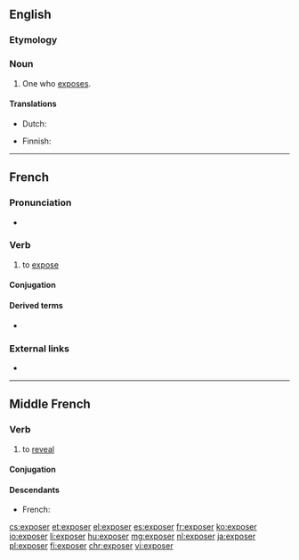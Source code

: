 ==English==

===Etymology===
{{suffix|expose|er|lang=en}}

===Noun===
{{en-noun}}

# One who [[expose]]s.

====Translations====
{{trans-top|one who exposes}}
* Dutch: {{t|nl|tentoonsteller|m}}
{{trans-mid}}
* Finnish: {{t+|fi|paljastaja}}
{{trans-bottom}}

----

==French==

===Pronunciation===
* {{audio|Fr-exposer.ogg|Audio|lang=fr}}

===Verb===
{{fr-verb}}

# to [[expose]]

====Conjugation====
{{fr-conj-auto}}

====Derived terms====
* {{l|fr|sous-exposer}}

===External links===
* {{R:TLFi}}

----

==Middle French==

===Verb===
{{head|frm|verb}}

# to [[reveal]]

====Conjugation====
{{frm-conj-er|expos}}

====Descendants====
* French: {{l|fr|exposer}}

[[cs:exposer]]
[[et:exposer]]
[[el:exposer]]
[[es:exposer]]
[[fr:exposer]]
[[ko:exposer]]
[[io:exposer]]
[[li:exposer]]
[[hu:exposer]]
[[mg:exposer]]
[[nl:exposer]]
[[ja:exposer]]
[[pl:exposer]]
[[fi:exposer]]
[[chr:exposer]]
[[vi:exposer]]
